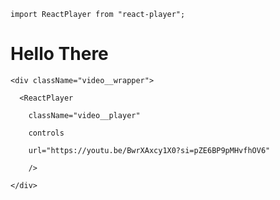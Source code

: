 ```mdx-code-block
import ReactPlayer from "react-player";
```

# Hello There

```
<div className="video__wrapper">

  <ReactPlayer

    className="video__player"

    controls

    url="https://youtu.be/BwrXAxcy1X0?si=pZE6BP9pMHvfhOV6"

    />

</div>
```
